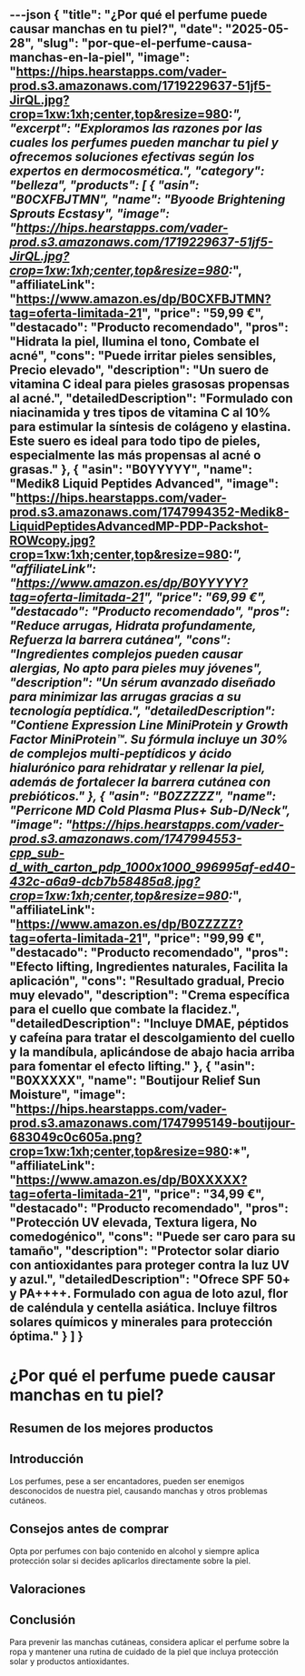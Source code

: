 ---json
{
  "title": "¿Por qué el perfume puede causar manchas en tu piel?",
  "date": "2025-05-28",
  "slug": "por-que-el-perfume-causa-manchas-en-la-piel",
  "image": "https://hips.hearstapps.com/vader-prod.s3.amazonaws.com/1719229637-51jf5-JirQL.jpg?crop=1xw:1xh;center,top&resize=980:*",
  "excerpt": "Exploramos las razones por las cuales los perfumes pueden manchar tu piel y ofrecemos soluciones efectivas según los expertos en dermocosmética.",
  "category": "belleza",
  "products": [
    {
      "asin": "B0CXFBJTMN",
      "name": "Byoode Brightening Sprouts Ecstasy",
      "image": "https://hips.hearstapps.com/vader-prod.s3.amazonaws.com/1719229637-51jf5-JirQL.jpg?crop=1xw:1xh;center,top&resize=980:*",
      "affiliateLink": "https://www.amazon.es/dp/B0CXFBJTMN?tag=oferta-limitada-21",
      "price": "59,99 €",
      "destacado": "Producto recomendado",
      "pros": "Hidrata la piel, Ilumina el tono, Combate el acné",
      "cons": "Puede irritar pieles sensibles, Precio elevado",
      "description": "Un suero de vitamina C ideal para pieles grasosas propensas al acné.",
      "detailedDescription": "Formulado con niacinamida y tres tipos de vitamina C al 10% para estimular la síntesis de colágeno y elastina. Este suero es ideal para todo tipo de pieles, especialmente las más propensas al acné o grasas."
    },
    {
      "asin": "B0YYYYY",
      "name": "Medik8 Liquid Peptides Advanced",
      "image": "https://hips.hearstapps.com/vader-prod.s3.amazonaws.com/1747994352-Medik8-LiquidPeptidesAdvancedMP-PDP-Packshot-ROWcopy.jpg?crop=1xw:1xh;center,top&resize=980:*",
      "affiliateLink": "https://www.amazon.es/dp/B0YYYYY?tag=oferta-limitada-21",
      "price": "69,99 €",
      "destacado": "Producto recomendado",
      "pros": "Reduce arrugas, Hidrata profundamente, Refuerza la barrera cutánea",
      "cons": "Ingredientes complejos pueden causar alergias, No apto para pieles muy jóvenes",
      "description": "Un sérum avanzado diseñado para minimizar las arrugas gracias a su tecnología peptídica.",
      "detailedDescription": "Contiene Expression Line MiniProtein y Growth Factor MiniProtein™. Su fórmula incluye un 30% de complejos multi-peptídicos y ácido hialurónico para rehidratar y rellenar la piel, además de fortalecer la barrera cutánea con prebióticos."
    },
    {
      "asin": "B0ZZZZZ",
      "name": "Perricone MD Cold Plasma Plus+ Sub-D/Neck",
      "image": "https://hips.hearstapps.com/vader-prod.s3.amazonaws.com/1747994553-cpp_sub-d_with_carton_pdp_1000x1000_996995af-ed40-432c-a6a9-dcb7b58485a8.jpg?crop=1xw:1xh;center,top&resize=980:*",
      "affiliateLink": "https://www.amazon.es/dp/B0ZZZZZ?tag=oferta-limitada-21",
      "price": "99,99 €",
      "destacado": "Producto recomendado",
      "pros": "Efecto lifting, Ingredientes naturales, Facilita la aplicación",
      "cons": "Resultado gradual, Precio muy elevado",
      "description": "Crema específica para el cuello que combate la flacidez.",
      "detailedDescription": "Incluye DMAE, péptidos y cafeína para tratar el descolgamiento del cuello y la mandíbula, aplicándose de abajo hacia arriba para fomentar el efecto lifting."
    },
    {
      "asin": "B0XXXXX",
      "name": "Boutijour Relief Sun Moisture",
      "image": "https://hips.hearstapps.com/vader-prod.s3.amazonaws.com/1747995149-boutijour-683049c0c605a.png?crop=1xw:1xh;center,top&resize=980:*",
      "affiliateLink": "https://www.amazon.es/dp/B0XXXXX?tag=oferta-limitada-21",
      "price": "34,99 €",
      "destacado": "Producto recomendado",
      "pros": "Protección UV elevada, Textura ligera, No comedogénico",
      "cons": "Puede ser caro para su tamaño",
      "description": "Protector solar diario con antioxidantes para proteger contra la luz UV y azul.",
      "detailedDescription": "Ofrece SPF 50+ y PA++++. Formulado con agua de loto azul, flor de caléndula y centella asiática. Incluye filtros solares químicos y minerales para protección óptima."
    }
  ]
}
---


# ¿Por qué el perfume puede causar manchas en tu piel?

## Resumen de los mejores productos

<ProductRankingTable products={products} />

## Introducción

Los perfumes, pese a ser encantadores, pueden ser enemigos desconocidos de nuestra piel, causando manchas y otros problemas cutáneos.

## Consejos antes de comprar

Opta por perfumes con bajo contenido en alcohol y siempre aplica protección solar si decides aplicarlos directamente sobre la piel.

## Valoraciones

<ProductDetailCard product={products[0]} />

<ProductDetailCard product={products[1]} />

<ProductDetailCard product={products[2]} />

<ProductDetailCard product={products[3]} />

## Conclusión

Para prevenir las manchas cutáneas, considera aplicar el perfume sobre la ropa y mantener una rutina de cuidado de la piel que incluya protección solar y productos antioxidantes.
